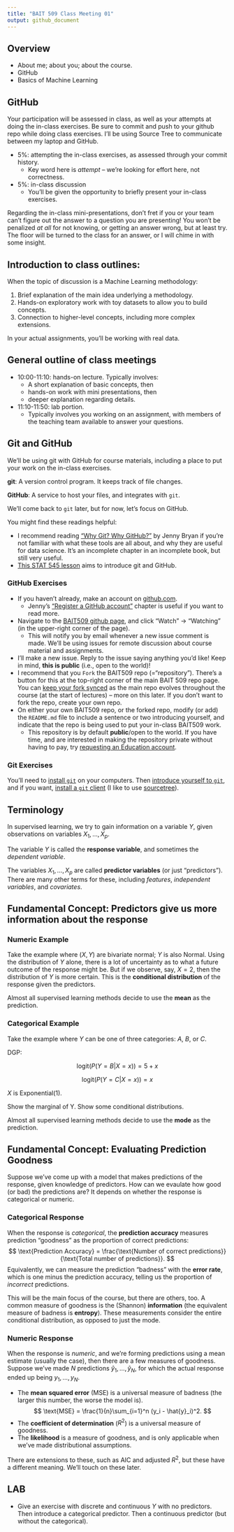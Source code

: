 ```yaml
---
title: "BAIT 509 Class Meeting 01"
output: github_document
---
```


## Overview

- About me; about you; about the course. 
- GitHub
- Basics of Machine Learning

## GitHub

Your participation will be assessed in class, as well as your attempts at doing the in-class exercises. Be sure to commit and push to your github repo while doing class exercises. I'll be using Source Tree to communicate between my laptop and GitHub.

- 5%: attempting the in-class exercises, as assessed through your commit history. 
    - Key word here is _attempt_ -- we're looking for effort here, not correctness. 
- 5%: in-class discussion
    - You'll be given the opportunity to briefly present your in-class exercises.

Regarding the in-class mini-presentations, don't fret if you or your team can't figure out the answer to a question you are presenting! You won't be penalized _at all_ for not knowing, or getting an answer wrong, but at least try. The floor will be turned to the class for an answer, or I will chime in with some insight. 

## Introduction to class outlines:

When the topic of discussion is a Machine Learning methodology:

1. Brief explanation of the main idea underlying a methodology.
2. Hands-on exploratory work with toy datasets to allow you to build concepts.
3. Connection to higher-level concepts, including more complex extensions. 

In your actual assignments, you'll be working with real data. 

## General outline of class meetings

- 10:00-11:10: hands-on lecture. Typically involves:
    - A short explanation of basic concepts, then 
    - hands-on work with mini presentations, then
    - deeper explanation regarding details.
- 11:10-11:50: lab portion. 
    - Typically involves you working on an assignment, with members of the teaching team available to answer your questions. 

## Git and GitHub

We'll be using git with GitHub for course materials, including a place to put your work on the in-class exercises.

__git__: A version control program. It keeps track of file changes.

__GitHub__: A service to host your files, and integrates with `git`.

We'll come back to `git` later, but for now, let's focus on GitHub. 

You might find these readings helpful:

- I recommend reading ["Why Git? Why GitHub?"](http://happygitwithr.com/big-picture.html) by Jenny Bryan if you're not familiar with what these tools are all about, and why they are useful for data science. It's an incomplete chapter in an incomplete book, but still very useful.
- [This STAT 545 lesson](http://stat545.com/cm003-notes_and_exercises.html) aims to introduce git and GitHub.

### GitHub Exercises

- If you haven't already, make an account on [github.com](https://github.com/).
    - Jenny's ["Register a GitHub account"](http://happygitwithr.com/github-acct.html) chapter is useful if you want to read more.
- Navigate to the [BAIT509 github page](https://github.com/vincenzocoia/BAIT509), and click "Watch" -> "Watching" (in the upper-right corner of the page). 
    - This will notify you by email whenever a new issue comment is made. We'll be using issues for remote discussion about course material and assignments. 
- I'll make a new issue. Reply to the issue saying anything you'd like! Keep in mind, __this is public__ (i.e., open to the world)! 
- I recommend that you `Fork` the BAIT509 repo (="repository"). There's a button for this at the top-right corner of the main BAIT 509 repo page. You can [keep your fork synced](https://help.github.com/articles/fork-a-repo/#keep-your-fork-synced) as the main repo evolves throughout the course (at the start of lectures) -- more on this later. If you don't want to fork the repo, create your own repo.
- On either your own BAIT509 repo, or the forked repo, modify (or add) the `README.md` file to include a sentence or two introducing yourself, and indicate that the repo is being used to put your in-class BAIT509 work. 
    - This repository is by default __public__/open to the world. If you have time, and are interested in making the repository private without having to pay, try [requesting an Education account](https://education.github.com/). 

### Git Exercises

You'll need to [install `git`](http://happygitwithr.com/install-git.html) on your computers. Then [introduce yourself to `git`](http://happygitwithr.com/hello-git.html), and if you want, [install a `git` client](http://happygitwithr.com/git-client.html) (I like to use [sourcetree](https://www.sourcetreeapp.com/)).

## Terminology

In supervised learning, we try to gain information on a variable $Y$, given observations on variables $X_1,\ldots,X_p$.

The variable $Y$ is called the __response variable__, and sometimes the _dependent variable_.

The variables $X_1, \ldots, X_p$ are called __predictor variables__ (or just "predictors"). There are many other terms for these, including _features_, _independent variables_, and _covariates_.

## Fundamental Concept: Predictors give us more information about the response

### Numeric Example

Take the example where $(X,Y)$ are bivariate normal; $Y$ is also Normal. Using the distribution of $Y$ alone, there is a lot of uncertainty as to what a future outcome of the response might be. But if we observe, say, $X=2$, then the distribution of $Y$ is more certain. This is the __conditional distribution__ of the response given the predictors. 

Almost all supervised learning methods decide to use the __mean__ as the prediction.

### Categorical Example

Take the example where $Y$ can be one of three categories: _A_, _B_, or _C_. 

DGP:

$$ \text{logit}(P(Y=B|X=x)) = 5 + x $$

$$ \text{logit}(P(Y=C|X=x)) = x $$

$X$ is Exponential(1). 

Show the marginal of Y. Show some conditional distributions. 

Almost all supervised learning methods decide to use the __mode__ as the prediction.

## Fundamental Concept: Evaluating Prediction Goodness

Suppose we've come up with a model that makes predictions of the response, given knowledge of predictors. How can we evaulate how good (or bad) the predictions are? It depends on whether the response is categorical or numeric.

### Categorical Response

When the response is _categorical_, the __prediction accuracy__ measures prediction "goodness" as the proportion of correct predictions:
$$ \text{Prediction Accuracy} = \frac{\text{Number of correct predictions}}{\text{Total number of predictions}}. $$
Equivalently, we can measure the prediction "badness" with the __error rate__, which is one minus the prediction accuracy, telling us the proportion of _incorrect_ predictions. 

This will be the main focus of the course, but there are others, too. A common measure of goodness is the (Shannon) __information__ (the equivalent measure of badness is __entropy__). These measurements consider the entire conditional distribution, as opposed to just the mode. 

### Numeric Response

When the response is _numeric_, and we're forming predictions using a mean estimate (usually the case), then there are a few measures of goodness. Suppose we've made $N$ predictions $\hat{y}_1, \ldots, \hat{y}_N$, for which the actual response ended up being $y_1, \ldots, y_N$.  

- The __mean squared error__ (MSE) is a universal measure of badness (the larger this number, the worse the model is). $$ \text{MSE} = \frac{1}{n}\sum_{i=1}^n (y_i - \hat{y}_i)^2. $$
- The __coefficient of determination__ ($R^2$) is a universal measure of goodness. 
- The __likelihood__ is a measure of goodness, and is only applicable when we've made distributional assumptions. 

There are extensions to these, such as AIC and adjusted $R^2$, but these have a different meaning. We'll touch on these later. 

## LAB

- Give an exercise with discrete and continuous $Y$ with no predictors. Then introduce a categorical predictor. Then a continuous predictor (but without the categorical). 
